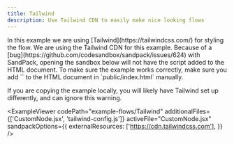```yaml
---
title: Tailwind
description: Use Tailwind CDN to easily make nice looking flows
---
```



<ExampleLayout>
In this example we are using [Tailwind](https://tailwindcss.com/) for styling the flow.

<Callout type="warning">
  We are using the Tailwind CDN for this example. Because of a [bug](https://github.com/codesandbox/sandpack/issues/624)
  with SandPack, opening the sandbox below will not have the script added to the
  HTML document. To make sure the example works correctly, make sure you add
  `<script src="https://cdn.tailwindcss.com"></script>` to the HTML document
  in `public/index.html` manually.

If you are copying the example locally, you will likely have Tailwind set up
differently, and can ignore this warning.

</Callout>

<ExampleViewer
  codePath="example-flows/Tailwind"
  additionalFiles={['CustomNode.jsx', 'tailwind-config.js']}
  activeFile="CustomNode.jsx"
  sandpackOptions={{
    externalResources: ['https://cdn.tailwindcss.com'],
  }}
/>
</ExampleLayout>
